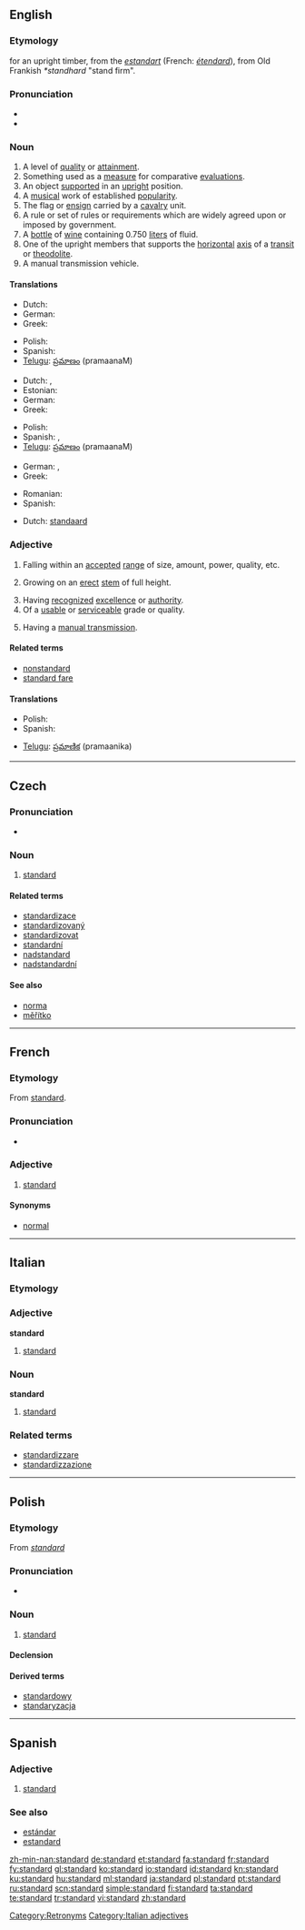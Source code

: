 {{wikipedia|dab=Standard (disambiguation)|Standard}}
{{also|Standard}}
==English==

===Etymology===
{{etyl|enm}} for an upright timber, from the {{etyl|fro}} ''[[estandart]]'' (French: ''[[étendard]]''), from Old Frankish ''*standhard'' "stand firm".

===Pronunciation===
* {{IPA|/ˈstændɚd/}}
* {{audio|En-us-standard.ogg|Audio (US)}}

===Noun===
{{en-noun}}

# A level of [[quality]] or [[attainment]].
# Something used as a [[measure]] for comparative [[evaluation]]s.
# An object [[support]]ed in an [[upright]] position.
# A [[musical]] work of established [[popularity]].
# The flag or [[ensign]] carried by a [[cavalry]] unit.
# A rule or set of rules or requirements which are widely agreed upon or imposed by government.
# A [[bottle]] of [[wine]] containing 0.750 [[liter]]s of fluid.
# One of the upright members that supports the [[horizontal]] [[axis]] of a [[transit]] or [[theodolite]].
# A manual transmission vehicle.

====Translations====
{{trans-top|level of quality}}
* Dutch: {{t-|nl|standaard}}
* German: {{t+|de|Standard|m}}
* Greek: {{t+|el|πρότυπο|n|tr=prótipo}}
{{trans-mid}}
* Polish: {{l|pl|standard}} {{m}}
* Spanish: {{t-|es|estándar|m}}
* [[Telugu]]: [[ప్రమాణం]] (pramaanaM)
{{trans-bottom}}

{{trans-top|something used as a measure}}
* Dutch: {{t-|nl|maatstaf|m}}, {{t-|nl|standaard}}
* Estonian: {{t-|et|norm}}
* German: {{t+|de|Standard|m}}
* Greek: {{t+|el|πρότυπο|n|tr=prótipo}}
{{trans-mid}}
* Polish: {{l|pl|standard}} {{m}}
* Spanish: {{t+|es|modelo|m}}, {{t+|es|patrón|m}}
* [[Telugu]]: [[ప్రమాణం]] (pramaanaM)
{{trans-bottom}}

{{trans-top|a flag or ensign}}
* German: {{t+|de|Banner|n}}, {{t+|de|Standarte|m}}
* Greek: {{t+|el|σημαία|f|tr=siméa}}
{{trans-mid}}
* Romanian: {{t|ro|stindard|n}}
* Spanish: {{t+|es|estandarte|m}}
{{trans-bottom}}

{{checktrans-top}}
* Dutch: [[standaard]] {{m}}
{{checktrans-mid}}
{{checktrans-bottom}}

===Adjective===
{{en-adj}}

# Falling within an [[accepted]] [[range]] of size, amount, power, quality, etc.
# {{context|of a tree or shrub}} Growing on an [[erect]] [[stem]] of full height.
# Having [[recognize]]d [[excellence]] or [[authority]].
# Of a [[usable]] or [[serviceable]] grade or quality.
# {{not comparable|of a motor vehicle}} Having a [[manual transmission]].

====Related terms====
* [[nonstandard]]
* [[standard fare]]

====Translations====
{{trans-top|falling within an accepted range}}
* Polish: {{t-|pl|standardowy|m}}
* Spanish: {{t-|es|estándar}}
{{trans-mid}}
* [[Telugu]]: [[ప్రమాణిక]] (pramaanika)
{{trans-bottom}}

[[Category:Retronyms]]

----

==Czech==

===Pronunciation===
* {{audio|Cs-standard.ogg|Audio}}

===Noun===
{{cs-noun|g=m}}

# [[#English|standard]]

====Related terms====
* [[standardizace]]
* [[standardizovaný]]
* [[standardizovat]]
* [[standardní]]
* [[nadstandard]]
* [[nadstandardní]]

====See also====
* [[norma]]
* [[měřítko]]

----

==French==

===Etymology===
From {{etyl|en|fr}} [[#English|standard]].

===Pronunciation===
* {{audio|Fr-standard.ogg|audio}}

===Adjective===
{{fr-adj}}

# [[#Adjective|standard]]

====Synonyms====
* [[normal#French|normal]]

----

==Italian==

===Etymology===
{{etyl|en|it}}

===Adjective===
'''standard''' {{inv}}

# [[#English|standard]]

===Noun===
'''standard''' {{m|inv}}

# [[#English|standard]]

===Related terms===
*[[standardizzare]]
*[[standardizzazione]]

[[Category:Italian adjectives]]
----

==Polish==

===Etymology===
From {{etyl|en|pl}} ''[[#English|standard]]''

===Pronunciation===
* {{IPA|/ˈs̪t̪an̪d̪art̪/|lang=pl}}

===Noun===
{{infl|pl|noun|g=m}}

# [[#English|standard]]

====Declension====
{{pl-decl-noun
|standard|standardy
|standardu|standardów
|standardowi|standardom
|standard|standardy
|standardem|standardami
|standardzie|standardach
|standardzie|standardy
}}

====Derived terms====
* [[standardowy]]
* [[standaryzacja]]

----

==Spanish==

===Adjective===
{{es-adj|feminine=standard|masculine plural=standardes|feminine plural=standardes}}

# [[standard#English|standard]]

===See also===
* [[estándar]]
* [[estandard]]

[[zh-min-nan:standard]]
[[de:standard]]
[[et:standard]]
[[fa:standard]]
[[fr:standard]]
[[fy:standard]]
[[gl:standard]]
[[ko:standard]]
[[io:standard]]
[[id:standard]]
[[kn:standard]]
[[ku:standard]]
[[hu:standard]]
[[ml:standard]]
[[ja:standard]]
[[pl:standard]]
[[pt:standard]]
[[ru:standard]]
[[scn:standard]]
[[simple:standard]]
[[fi:standard]]
[[ta:standard]]
[[te:standard]]
[[tr:standard]]
[[vi:standard]]
[[zh:standard]]
